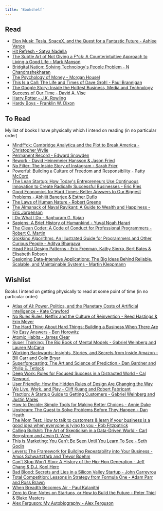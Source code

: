 ```yaml
---
title: 'Bookshelf'
---
```


## Read

- [Elon Musk: Tesla, SpaceX, and the Quest for a Fantastic Future - Ashlee Vance](https://www.goodreads.com/book/show/25541028-elon-musk)
- [Hit Refresh - Satya Nadella](https://www.goodreads.com/book/show/30835567-hit-refresh)
- [The Subtle Art of Not Giving a F*ck: A Counterintuitive Approach to Living a Good Life - Mark Manson](https://www.goodreads.com/book/show/28257707-the-subtle-art-of-not-giving-a-f-ck)
- [Bridgital Nation: Solving Technology's People Problem - N Chandrashekharan](https://www.goodreads.com/book/show/50905267-bridgital-nation)
- [The Psychology of Money - Morgan Housel](https://www.goodreads.com/book/show/41881472-the-psychology-of-money)
- [This Is a Call: The Life and Times of Dave Grohl - Paul Brannigan](https://www.goodreads.com/book/show/10650929-this-is-a-call)
- [The Google Story: Inside the Hottest Business, Media and Technology Success of Our Time - David A. Vise](https://www.goodreads.com/book/show/164323.The_Google_Story)
- [Harry Potter - J.K. Rowling](https://www.goodreads.com/series/45175-harry-potter)
- [Hardy Boys - Franklin W. Dixon](https://www.goodreads.com/search?q=Hardy+Boys)

## To Read

My list of books I have physically which I intend on reading (in no particular order)

- [Mindf*ck: Cambridge Analytica and the Plot to Break America - Christopher Wylie](https://www.goodreads.com/book/show/52269471-mindf-ck)
- [Permanent Record - Edward Snowden](https://www.goodreads.com/book/show/46223297-permanent-record)
- [Rework - David Heinemeier Hansson & Jason Fried](https://www.goodreads.com/book/show/6732019-rework)
- [No Filter: The Inside Story of Instagram - Sarah Frier](https://www.goodreads.com/book/show/50772888-no-filter)
- [Powerful: Building a Culture of Freedom and Responsibility - Patty McCord](https://www.goodreads.com/book/show/36417234-powerful)
- [The Lean Startup: How Today's Entrepreneurs Use Continuous Innovation to Create Radically Successful Businesses - Eric Ries](https://www.goodreads.com/book/show/10127019-the-lean-startup)
- [Good Economics for Hard Times: Better Answers to Our Biggest Problems - Abhijit Banerjee & Esther Duflo](https://www.goodreads.com/book/show/51014619-good-economics-for-hard-times)
- [The Laws of Human Nature - Robert Greene](https://www.goodreads.com/book/show/39330937-the-laws-of-human-nature)
- [The Almanack of Naval Ravikant: A Guide to Wealth and Happiness - Eric Jorgenson](https://www.goodreads.com/book/show/54898389-the-almanack-of-naval-ravikant)
- [I Do What I Do - Raghuram G. Rajan](https://www.goodreads.com/book/show/36065279-i-do-what-i-do)
- [Sapiens: A Brief History of Humankind - Yuval Noah Harari](https://www.goodreads.com/book/show/23692271-sapiens)
- [The Clean Coder: A Code of Conduct for Professional Programmers - Robert C. Martin](https://www.goodreads.com/book/show/10284614-the-clean-coder)
- [Grokking Algorithms: An Illustrated Guide for Programmers and Other Curious People - Aditya Bhargava](https://www.goodreads.com/book/show/22847284-grokking-algorithms-an-illustrated-guide-for-programmers-and-other-curio)
- [Head First Design Patterns -  Eric Freeman, Kathy Sierra, Bert Bates & Elisabeth Robson](https://www.goodreads.com/book/show/58128.Head_First_Design_Patterns)
- [Designing Data-Intensive Applications: The Big Ideas Behind Reliable, Scalable, and Maintainable Systems - Martin Kleppmann](https://www.goodreads.com/book/show/23463279-designing-data-intensive-applications)

## Wishlist

Books I intend on getting physically to read at some point of time (in no particular order)

- [Atlas of AI: Power, Politics, and the Planetary Costs of Artificial Intelligence - Kate Crawford](https://www.goodreads.com/book/show/50131136-atlas-of-ai)
- [No Rules Rules: Netflix and the Culture of Reinvention - Reed Hastings & Erin Meyer](https://www.goodreads.com/book/show/49099937-no-rules-rules)
- [The Hard Thing About Hard Things: Building a Business When There Are No Easy Answers - Ben Horowitz](https://www.goodreads.com/book/show/18176747-the-hard-thing-about-hard-things)
- [Atomic Habits - James Clear](https://www.goodreads.com/book/show/40121378-atomic-habits)
- [Super Thinking: The Big Book of Mental Models - Gabriel Weinberg and Lauren McCann](https://www.goodreads.com/book/show/41181911-super-thinking)
- [Working Backwards: Insights, Stories, and Secrets from Inside Amazon - Bill Carr and Colin Bryar](https://www.goodreads.com/book/show/53138083-working-backwards)
- [Superforecasting: The Art and Science of Prediction - Dan Gardner and Philip E. Tetlock](https://www.goodreads.com/book/show/23995360-superforecasting)
- [Deep Work: Rules for Focused Success in a Distracted World - Cal Newport](https://www.goodreads.com/book/show/25744928-deep-work)
- [User Friendly: How the Hidden Rules of Design Are Changing the Way We Live, Work, and Play - Cliff Kuang and Robert Fabricant](https://www.goodreads.com/book/show/41940285-user-friendly)
- [Traction: A Startup Guide to Getting Customers - Gabriel Weinberg and Justin Mares](https://www.goodreads.com/book/show/22091581-traction)
- [How to Decide: Simple Tools for Making Better Choices - Annie Duke](https://www.goodreads.com/book/show/51066664-how-to-decide)
- [Upstream: The Quest to Solve Problems Before They Happen - Dan Heath](https://www.goodreads.com/book/show/48549702-upstream)
- [The Mom Test: How to talk to customers & learn if your business is a good idea when everyone is lying to you - Rob Fitzpatrick](https://www.goodreads.com/book/show/52283963-the-mom-test)
- [Calling Bullshit: The Art of Skepticism in a Data-Driven World - Carl Bergstrom and Jevin D. West](https://www.goodreads.com/book/show/48889983-calling-bullshit)
- [This is Marketing: You Can't Be Seen Until You Learn To See - Seth Godin](https://www.goodreads.com/book/show/40549476-this-is-marketing)
- [Levers: The Framework for Building Repeatability into Your Business - Amos Schwartzfarb and Trevor Boehm](https://www.goodreads.com/book/show/57590093-levers)
- [Can't Stop Won't Stop: A History of the Hip-Hop Generation - Jeff Chang & D.J. Kool Herc](https://www.goodreads.com/book/show/54754.Can_t_Stop_Won_t_Stop)
- [Bad Blood: Secrets and Lies in a Silicon Valley Startup - John Carreyrou](https://www.goodreads.com/book/show/37976541-bad-blood)
- [Total Competition: Lessons in Strategy from Formula One - Adam Parr and Ross Brawn](https://www.goodreads.com/book/show/30849192-total-competition)
- [When Breadth Becomes Air - Paul Kalanithi](https://www.goodreads.com/book/show/25899336-when-breath-becomes-air)
- [Zero to One: Notes on Startups, or How to Build the Future - Peter Thiel & Blake Masters](https://www.goodreads.com/book/show/18050143-zero-to-one)
- [Alex Ferguson: My Autobiography -  Alex Ferguson](https://www.goodreads.com/book/show/18588024-alex-ferguson)
